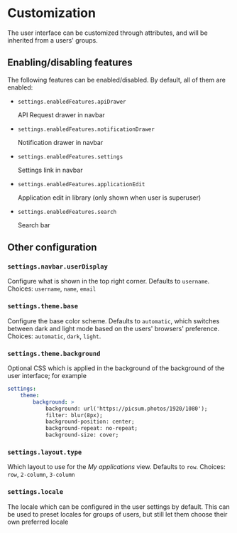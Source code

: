 # Customization

The user interface can be customized through attributes, and will be inherited from a users' groups.

## Enabling/disabling features

The following features can be enabled/disabled. By default, all of them are enabled:

-   `settings.enabledFeatures.apiDrawer`

    API Request drawer in navbar

-   `settings.enabledFeatures.notificationDrawer`

    Notification drawer in navbar

-   `settings.enabledFeatures.settings`

    Settings link in navbar

-   `settings.enabledFeatures.applicationEdit`

    Application edit in library (only shown when user is superuser)

-   `settings.enabledFeatures.search`

    Search bar

## Other configuration

### `settings.navbar.userDisplay`

Configure what is shown in the top right corner. Defaults to `username`. Choices: `username`, `name`, `email`

### `settings.theme.base`

Configure the base color scheme. Defaults to `automatic`, which switches between dark and light mode based on the users' browsers' preference. Choices: `automatic`, `dark`, `light`.

### `settings.theme.background`

Optional CSS which is applied in the background of the background of the user interface; for example

```yaml
settings:
    theme:
        background: >
            background: url('https://picsum.photos/1920/1080');
            filter: blur(8px);
            background-position: center;
            background-repeat: no-repeat;
            background-size: cover;
```

### `settings.layout.type`

Which layout to use for the _My applications_ view. Defaults to `row`. Choices: `row`, `2-column`, `3-column`

### `settings.locale`

The locale which can be configured in the user settings by default. This can be used to preset locales for groups of users, but still let them choose their own preferred locale


<Global />
